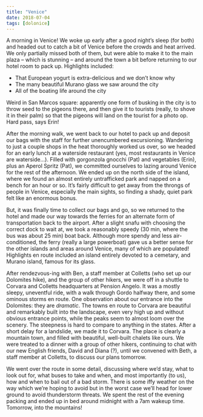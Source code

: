 ```yaml
---
title: "Venice"
date: 2018-07-04
tags: [dolonice]
---
```

  
A morning in Venice! We woke up early after a good night's sleep (for both) and headed out to catch a bit of Venice before the crowds and heat arrived. We only partially missed both of them, but were able to make it to the main plaza -- which is stunning -- and around the town a bit before returning to our hotel room to pack up. Highlights included:

- That European yogurt is extra-delicious and we don't know why
- The many beautiful Murano glass we saw around the city
- All of the boating life around the city

Weird in San Marcos square: apparently one form of busking in the city is to throw seed to the pigeons there, and then give it to tourists (really, to shove it in their palm) so that the pigeons will land on the tourist for a photo op. Hard pass, says Erin!

After the morning walk, we went back to our hotel to pack up and deposit our bags with the staff for further unencumbered excursioning. Wandering to just a couple shops in the heat thoroughly worked us over, so we headed for an early lunch at a waterside restaurant (yes, most restaurants in Venice are waterside...). Filled with gorgonzola gnocchi (Pat) and vegetables (Erin), plus an Aperol Spritz (Pat), we committed ourselves to lazing around Venice for the rest of the afternoon. We ended up on the north side of the island, where we found an almost entirely untrafficked park and napped on a bench for an hour or so. It's fairly difficult to get away from the throngs of people in Venice, especially the main sights, so finding a shady, quiet park felt like an enormous bonus.

But, it was finally time to collect our bags and go, so we returned to the hotel and made our way towards the ferries for an alternate form of transportation back to the airport. After a slight snafu with choosing the correct dock to wait at, we took a reasonably speedy (30 min, where the bus was about 25 min) boat back. Although more spendy and less air-conditioned, the ferry (really a large powerboat) gave us a better sense for the other islands and areas around Venice, many of which are populated! Highlights en route included an  island entirely devoted to a cemetary, and Murano island, famous for its glass.

After rendezvous-ing with Ben, a staff member at Colletts (who set up our Dolomites hike), and the group of other hikers, we were off in a shuttle to Corvara and Colletts headquarters at Pension Angelo. It was a mostly sleepy, uneventful ride, with a walk through Gordo halfway there, and some ominous storms en route. One observation about our entrance into the Dolomites: they are _dramatic_. The towns en route to Corvara are beautiful and remarkably built into the landscape, even very high up and without obvious entrance points, while the peaks seem to almost loom over the scenery. The steepness is hard to compare to anything in the states. After a short delay for a landslide, we made it to Corvara. The place is clearly a mountain town, and filled with beautiful, well-built chalets like ours. We were treated to a dinner with a group of other hikers, continuing to chat with our new English friends, David and Diana (?), until we convened with Beth, a staff member at Colletts, to discuss our plans tomorrow.

We went over the route in some detail, discussing where we'd stay, what to look out for, what buses to take and when, and most importantly (to us), how and when to bail out of a bad storm. There is some iffy weather on the way which we're hoping to avoid but in the worst case we'll head for lower ground to avoid thunderstorm threats. We spent the rest of the evening packing and ended up in bed around midnight with a 7am wakeup time. Tomorrow, into the mountains!